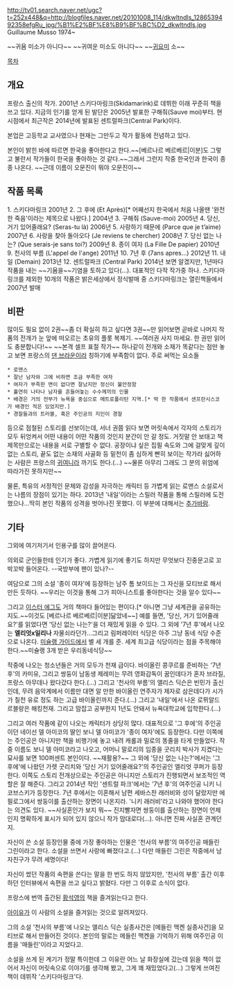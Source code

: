 http://tv01.search.naver.net/ugc?t=252x448&q=http://blogfiles.naver.net/20101008_114/dkwltndls_1286539492358efgRu_jpg/%B1%E2%BF%E8%B9%BF%BC%D2_dkwltndls.jpg
Guillaume Musso
1974~

~~귀욤 미소가 아니다~~
~~귀여운 미소도 아니다~~
~~[[귀요미]] 소~~

[[목차]]
== 개요 ==
프랑스 출신의 작가. 2001년 스키다마링크(Skidamarink)로 데뷔한 이래 꾸준히 책을 쓰고 있다. 지금의 인기를 얻게 된 발단은 2005년 발표한 구해줘(Sauve moi)부터. 현 시점에서 최근작은 2014년에 발표된 센트럴파크(Central Park)이다.

본업은 고등학교 교사였으나 현재는 그만두고 작가 활동에 전념하고 있다.

본인이 밝힌 바에 따르면 한국을 좋아한다고 한다.~~[베르나르 베르베르|이분]도 그렇고 불란서 작가들이 한국을 좋아하는 것 같다.~~그래서 그런지 작중 한국인과 한국이 종종 나온다. ~~근데 이름이 오문진이 뭐야 오문진이~~

== 작품 목록 ==
1. 스키다마링크 2001년
2. 그 후에 (Et Après)[* 어째선지 한국에서 처음 나올땐 '완전한 죽음'이라는 제목으로 나왔다.] 2004년 
3. 구해줘 (Sauve-moi) 2005년 
4. 당신, 거기 있어줄래요? (Seras-tu là) 2006년 
5. 사랑하기 때문에 (Parce que je t’aime) 2007년
6. 사랑을 찾아 돌아오다 (Je reviens te chercher) 2008년
7. 당신 없는 나는? (Que serais-je sans toi?) 2009년
8. 종이 여자 (La Fille De papier) 2010년
9. 천사의 부름 (L'appel de l'ange) 2011년
10. 7년 후 (7ans apres…) 2012년 
11. 내일 (Demain) 2013년
12. 센트럴파크 (Central Park) 2014년
보면 알겠지만, 1년마다 작품을 내는 ~~기욤을~~기염을 토하고 있다(...). 대표적인 다작 작가중 하나.
스키다마링크를 제외한 10개의 작품은 밝은세상에서 정식발매 중 스키다마링크는 열린책들에서 2007년 발매

== 비판 ==
많이도 필요 없이 2권~~좀 더 확실히 하고 싶다면 3권~~만 읽어보면 곧바로 나머지 작품의 전개가 눈 앞에 떠오르는 초유의 플롯 복제기. ~~여러권 사지 마세요. 한 권만 읽어도 충분합니다!~~ ~~본격 셀프 표절 작가~~ 하나같이 전개와 소재가 똑같다는 점만 놓고 보면 프랑스의 [[댄 브라운]]이라 칭하기에 부족함이 없다.
주로 써먹는 요소들
 * 로맨스
 * 잘난 남자와 그에 비하면 조금 부족한 여자
 * 여자가 부족한 면이 없다면 잘났지만 정신이 불안정함
 * 홀연히 나타나 남자를 흔들어놓는 수수께끼의 인물
 * 배경은 거의 전부가 뉴욕을 중심으로 메트로폴리탄 지역.[* 딱 한 작품에서 샌프란시스코가 배경인 적은 있었지만.]
 * 경찰들과의 트러블, 혹은 주인공의 지인이 경찰

등으로 점철된 스토리를 선보이는데, 서너 권쯤 읽다 보면 머릿속에서 각자의 스토리가 모두 뒤엉켜서 어떤 내용이 어떤 작품의 것인지 분간이 안 갈 정도. 거짓말 안 보태고 책 제목만으로는 내용을 서로 구별할 수 없다. 공장이냐 싶은 집필 속도와 그에 걸맞게 깊이 없는 스토리, 끝도 없는 소재의 사골화 등 밑천이 좀 심하게 빤히 보이는 작가라 싫어하는 사람은 프랑스의 [[귀여니]]라 까기도 한다.(...) ~~물론 아무리 그래도 그 분의 위엄에 따라가진 못하지만~~

물론, 특유의 서정적인 문체와 감성을 자극하는 캐릭터 등 가볍게 읽는 로맨스 소설로서는 나름의 장점이 있기는 하다. 2013년 '내일'이라는 스릴러 작품을 통해 스릴러에 도전했으나...딱히 본인 작품의 성격을 벗어나진 못했다. 이 부분에 대해서는 [[추가바람]].

== 기타 ==
그외에 여기저기서 인용구를 많이 끌어온다.

의외로 군인들한테 인기가 좋다. 가볍게 읽기에 좋기도 하지만 무엇보다 진중문고로 꼬박꼬박 들어온다. --국방부에 팬이 있나?--

여담으로 그의 소설 '종이 여자'에 등장하는 남주 톰 보이드는 그 자신을 모티브로 해서 만든 듯하다. ~~우리는 이것을 통해 그가 피아니스트를 좋아한다는 것을 알수 있다~~

그리고 [[이스터 에그]]도 거의 책마다 들어있는 편이다.[* 아니면 그냥 세계관을 공유하는지도.~~이것도 [베르나르 베르베르|이분]닮았네~~] 예를 들면, '당신, 거기 있어줄래요?'를 읽었다면 '당신 없는 나는?'을 더 재밌게 읽을 수 있다. 그 외에 '7년 후'에서 나오는 '''엘리엇x일리나''' 자물쇠라던가...그리고 림퍼레이터 식당은 아주 그냥 동네 식당 수준으로 나온다. [[미슐랭 가이드]]에서 별 세 개를 준. 세계 최고급 식당이라는 점을 주목해야 한다.~~미슐랭 3개 받은 우리동네식당~~

작중에 나오는 청소년들은 거의 모두가 천재 급이다. 바이올린 콩쿠르를 준비하는 '7년 후'의 카미유, 그리고 쌍둥이 남동생 제레미는 무려 영화감독이 꿈인데다가 혼자 브라질, 프랑스 아무데나 왔다갔다 한다.(...) 그리고 '천사의 부름'의 앨리스 딕슨은 빈민가 출신인데, 무려 음악계에서 이름만 대면 알 만한 바이올린 연주자가 제자로 삼은데다가 시가가 칠천 유로 정도 하는 고급 바이올린까지 준다.(...) 그리고 '내일'에서 나온 로뮈알드 르블랑은 해킹천재. 그리고 맘잡고 공부한지 1년도 안돼서 뉴욕대학교에 입학한다.(...)

그리고 여러 작품에 같이 나오는 캐릭터가 상당히 많다. 대표적으로 '그 후에'의 주인공이던 네이선 델 아미코의 딸인 보니 델 아미코가 '종이 여자'에도 등장한다. 다만 이쪽에는 주인공은 아니지만 책을 비행기에 놓고 내려 캐롤과 밀로의 똥줄을 타게 만들었다. 작중 이름도 보니 델 아미코라고 나오고, 어머니 말로리의 임종을 굿리치 박사가 지켰다는 묘사를 보면 100퍼센트 본인이다. ~~재활용?~~
그 외에 '당신 없는 나는?'에서는 '그 후에'에 나왔던 가렛 굿리치와 '당신 거기 있어줄래요?'의 주인공인 엘리엇 쿠퍼가 등장한다. 이쪽도 스토리 전개상으로는 주인공은 아니지만 스토리가 진행되면서 보조적인 역할은 잘 해준다.
그리고 2014년 작인 '센트럴 파크'에서는 '7년 후'의 여주인공 니키 니코브스키가 등장한다. 7년 후에서는 이혼해서 남편 세바스찬 래러비와 성이 달랐지만 에필로그에서 쌍둥이를 출산하는 장면이 나온지라. '니키 래러비'라고 나와야 했어야 한다는 의견도 있다. ~~사실혼인가 보지 뭐~~ 진지빨자면 쌍둥이를 출산하는 장면이 언제인지 명확하게 표시가 되어 있지 않으니 작가 맘대로다(...). 아니면 진짜 사실혼 관계던지.

자신이 쓴 소설 등장인물 중에 가장 좋아하는 인물은 '천사의 부름'의 여주인공 매들린 그린이라고 한다. 소설을 쓰면서 사랑에 빠졌다고.(...) 다만 매들린 그린은 작중에서 남자친구가 무려 세명이다!

자신이 썼던 작품의 속편을 쓴다는 말을 한 번도 하지 않았지만, '천사의 부름' 출간 이후 하던 인터뷰에서 속편을 쓰고 싶다고 밝혔다. 다만 그 이후로 소식이 없다.

프랑스에 번역 출간된 [[황석영]]의 책을 즐겨읽는다고 한다.

[[아이유]]가 이 사람의 소설을 즐겨읽는 것으로 알려져있다.

그의 소설 '천사의 부름'에 나오는 앨리스 딕슨 실종사건은 [메들린 맥켄 실종사건]을 모티브로 해서 만들어진 것이다. 본인의 말로는 메들린 맥켄을 기억하기 위해 여주인공 이름을 '매들린'이라고 지었다고.

소설을 쓰게 된 계기가 정말 특이한데 그 이유란 어느 날 화장실에 갔는데 읽을 책이 없어서 자신이 머릿속으로 이야기를 생각해 봤고, 그게 꽤 재밌었다고(...) 그렇게 쓰여진 책이 데뷔작 '스키다마링크'다.
